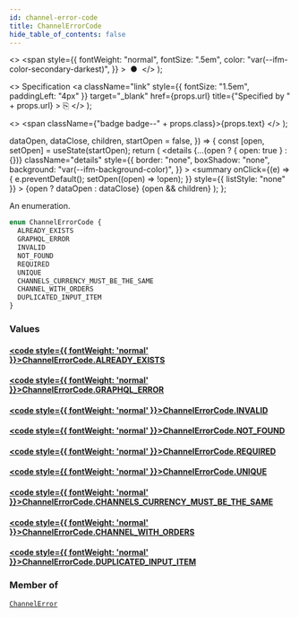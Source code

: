```yaml
---
id: channel-error-code
title: ChannelErrorCode
hide_table_of_contents: false
---
```


  <>
    <span
      style={{
        fontWeight: "normal",
        fontSize: ".5em",
        color: "var(--ifm-color-secondary-darkest)",
      }}
    >
      &nbsp;●&nbsp;
    </span>
  </>
);

  <>
    Specification
    <a
      className="link"
      style={{ fontSize: "1.5em", paddingLeft: "4px" }}
      target="\_blank"
      href={props.url}
      title={"Specified by " + props.url}
    >
      ⎘
    </a>
  </>
);

  <>
    <span className={"badge badge--" + props.class}>{props.text}</span>
  </>
);


  dataOpen,
  dataClose,
  children,
  startOpen = false,
}) => {
  const [open, setOpen] = useState(startOpen);
  return (
    <details
      {...(open ? { open: true } : {})}
      className="details"
      style={{
        border: "none",
        boxShadow: "none",
        background: "var(--ifm-background-color)",
      }}
    >
      <summary
        onClick={(e) => {
          e.preventDefault();
          setOpen((open) => !open);
        }}
        style={{ listStyle: "none" }}
      >
        {open ? dataOpen : dataClose}
      </summary>
      {open && children}
    </details>
  );
};

An enumeration.

```graphql
enum ChannelErrorCode {
  ALREADY_EXISTS
  GRAPHQL_ERROR
  INVALID
  NOT_FOUND
  REQUIRED
  UNIQUE
  CHANNELS_CURRENCY_MUST_BE_THE_SAME
  CHANNEL_WITH_ORDERS
  DUPLICATED_INPUT_ITEM
}
```

### Values

#### [<code style={{ fontWeight: 'normal' }}>ChannelErrorCode.<b>ALREADY_EXISTS</b></code>](#)

>

#### [<code style={{ fontWeight: 'normal' }}>ChannelErrorCode.<b>GRAPHQL_ERROR</b></code>](#)

>

#### [<code style={{ fontWeight: 'normal' }}>ChannelErrorCode.<b>INVALID</b></code>](#)

>

#### [<code style={{ fontWeight: 'normal' }}>ChannelErrorCode.<b>NOT_FOUND</b></code>](#)

>

#### [<code style={{ fontWeight: 'normal' }}>ChannelErrorCode.<b>REQUIRED</b></code>](#)

>

#### [<code style={{ fontWeight: 'normal' }}>ChannelErrorCode.<b>UNIQUE</b></code>](#)

>

#### [<code style={{ fontWeight: 'normal' }}>ChannelErrorCode.<b>CHANNELS_CURRENCY_MUST_BE_THE_SAME</b></code>](#)

>

#### [<code style={{ fontWeight: 'normal' }}>ChannelErrorCode.<b>CHANNEL_WITH_ORDERS</b></code>](#)

>

#### [<code style={{ fontWeight: 'normal' }}>ChannelErrorCode.<b>DUPLICATED_INPUT_ITEM</b></code>](#)

>

### Member of

[`ChannelError`](../../../api-storefront/channels/objects/channel-error) <Badge class="secondary" text="object"/>
